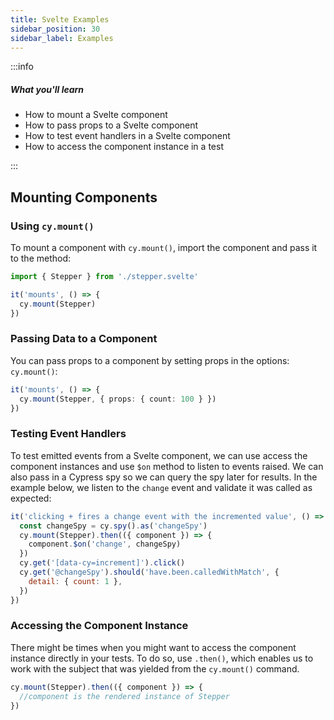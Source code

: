 ```yaml
---
title: Svelte Examples
sidebar_position: 30
sidebar_label: Examples
---
```


:::info

##### <Icon name="question-circle" color="#42a1c0" /> What you'll learn

- How to mount a Svelte component
- How to pass props to a Svelte component
- How to test event handlers in a Svelte component
- How to access the component instance in a test

:::

## Mounting Components

### Using `cy.mount()`

To mount a component with `cy.mount()`, import the component and pass it to the
method:

```ts
import { Stepper } from './stepper.svelte'

it('mounts', () => {
  cy.mount(Stepper)
})
```

### Passing Data to a Component

You can pass props to a component by setting props in the options: `cy.mount()`:

```ts
it('mounts', () => {
  cy.mount(Stepper, { props: { count: 100 } })
})
```

### Testing Event Handlers

To test emitted events from a Svelte component, we can use access the component
instances and use `$on` method to listen to events raised. We can also pass in a
Cypress spy so we can query the spy later for results. In the example below, we
listen to the `change` event and validate it was called as expected:

```js
it('clicking + fires a change event with the incremented value', () => {
  const changeSpy = cy.spy().as('changeSpy')
  cy.mount(Stepper).then(({ component }) => {
    component.$on('change', changeSpy)
  })
  cy.get('[data-cy=increment]').click()
  cy.get('@changeSpy').should('have.been.calledWithMatch', {
    detail: { count: 1 },
  })
})
```

### Accessing the Component Instance

There might be times when you might want to access the component instance
directly in your tests. To do so, use `.then()`, which enables us to work with
the subject that was yielded from the `cy.mount()` command.

```js
cy.mount(Stepper).then(({ component }) => {
  //component is the rendered instance of Stepper
})
```
